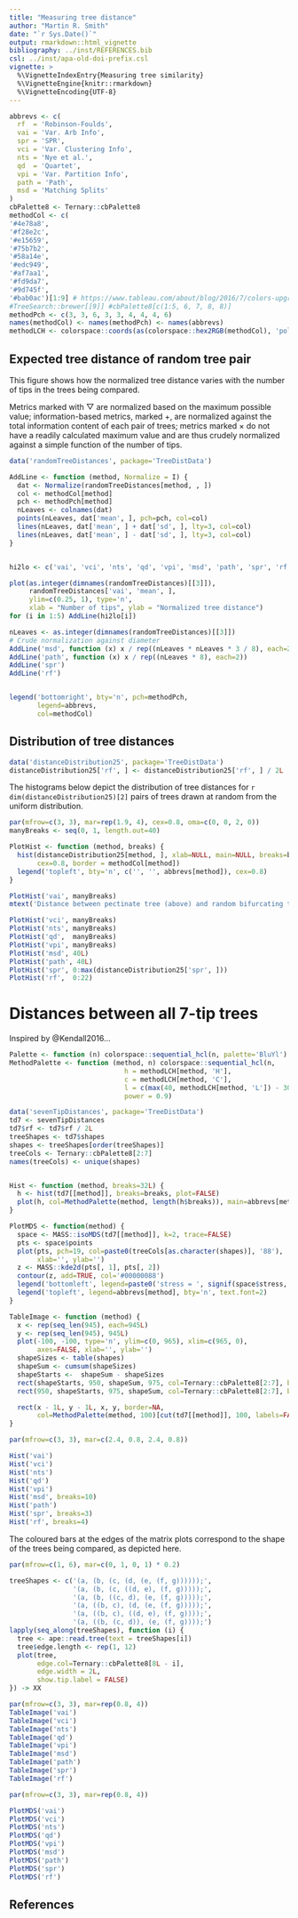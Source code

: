 ```yaml
---
title: "Measuring tree distance"
author: "Martin R. Smith"
date: "`r Sys.Date()`"
output: rmarkdown::html_vignette
bibliography: ../inst/REFERENCES.bib
csl: ../inst/apa-old-doi-prefix.csl
vignette: >
  %\VignetteIndexEntry{Measuring tree similarity}
  %\VignetteEngine{knitr::rmarkdown}
  %\VignetteEncoding{UTF-8}
---
```



```R
abbrevs <- c(
  rf  = 'Robinson-Foulds',
  vai = 'Var. Arb Info',
  spr = 'SPR',
  vci = 'Var. Clustering Info', 
  nts = 'Nye et al.',
  qd  = 'Quartet',
  vpi = 'Var. Partition Info',
  path = 'Path',
  msd = 'Matching Splits'
)
cbPalette8 <- Ternary::cbPalette8
methodCol <- c(
'#4e78a8',
'#f28e2c',
'#e15659',
'#75b7b2',
'#58a14e',
'#edc949',
'#af7aa1',
'#fd9da7',
'#9d745f',
'#bab0ac')[1:9] # https://www.tableau.com/about/blog/2016/7/colors-upgrade-tableau-10-56782
#TreeSearch::brewer[[9]] #cbPalette8[c(1:5, 6, 7, 8, 8)]
methodPch <- c(3, 3, 6, 3, 3, 4, 4, 4, 6)
names(methodCol) <- names(methodPch) <- names(abbrevs)
methodLCH <- colorspace::coords(as(colorspace::hex2RGB(methodCol), 'polarLUV'))
```

## Expected tree distance of random tree pair

This figure shows how the normalized tree distance varies with the number of 
tips in the trees being compared.

Metrics marked with &#9661; are normalized based on the maximum possible value;
information-based metrics, marked +, are normalized against the total 
information content of each pair of trees; metrics marked &times; do not have a 
readily calculated maximum value and are thus crudely normalized against a 
simple function of the number of tips.

```R

data('randomTreeDistances', package='TreeDistData')

AddLine <- function (method, Normalize = I) {
  dat <- Normalize(randomTreeDistances[method, , ])
  col <- methodCol[method]
  pch <- methodPch[method]
  nLeaves <- colnames(dat)
  points(nLeaves, dat['mean', ], pch=pch, col=col)
  lines(nLeaves, dat['mean', ] + dat['sd', ], lty=3, col=col)
  lines(nLeaves, dat['mean', ] - dat['sd', ], lty=3, col=col)
}


hi2lo <- c('vai', 'vci', 'nts', 'qd', 'vpi', 'msd', 'path', 'spr', 'rf')

plot(as.integer(dimnames(randomTreeDistances)[[3]]), 
     randomTreeDistances['vai', 'mean', ],
     ylim=c(0.25, 1), type='n',
     xlab = "Number of tips", ylab = "Normalized tree distance")
for (i in 1:5) AddLine(hi2lo[i])

nLeaves <- as.integer(dimnames(randomTreeDistances)[[3]])
# Crude normalization against diameter
AddLine('msd', function (x) x / rep((nLeaves * nLeaves * 3 / 8), each=2))
AddLine('path', function (x) x / rep((nLeaves * 8), each=2))
AddLine('spr')
AddLine('rf')


legend('bottomright', bty='n', pch=methodPch, 
       legend=abbrevs, 
       col=methodCol)
```


## Distribution of tree distances

```r
data('distanceDistribution25', package='TreeDistData')
distanceDistribution25['rf', ] <- distanceDistribution25['rf', ] / 2L
```

The histograms below depict the distribution of tree distances for
`r dim(distanceDistribution25)[2]`
pairs of trees drawn at random from the uniform distribution.

```R
par(mfrow=c(3, 3), mar=rep(1.9, 4), cex=0.8, oma=c(0, 0, 2, 0))
manyBreaks <- seq(0, 1, length.out=40)

PlotHist <- function (method, breaks) {
  hist(distanceDistribution25[method, ], xlab=NULL, main=NULL, breaks=breaks, 
       cex=0.8, border = methodCol[method])
  legend('topleft', bty='n', c('', '', abbrevs[method]), cex=0.8)
}

PlotHist('vai', manyBreaks)
mtext('Distance between pectinate tree (above) and random bifurcating trees', outer=TRUE, cex=0.8)

PlotHist('vci', manyBreaks)
PlotHist('nts', manyBreaks)
PlotHist('qd',  manyBreaks)
PlotHist('vpi', manyBreaks)
PlotHist('msd', 40L)
PlotHist('path', 40L)
PlotHist('spr', 0:max(distanceDistribution25['spr', ]))
PlotHist('rf',  0:22)

```

# Distances between all 7-tip trees 

Inspired by @Kendall2016...

```r
Palette <- function (n) colorspace::sequential_hcl(n, palette='BluYl')
MethodPalette <- function (method, n) colorspace::sequential_hcl(n,
                             h = methodLCH[method, 'H'], 
                             c = methodLCH[method, 'C'],
                             l = c(max(40, methodLCH[method, 'L']) - 30, 95),
                             power = 0.9)

data('sevenTipDistances', package='TreeDistData')
td7 <- sevenTipDistances
td7$rf <- td7$rf / 2L
treeShapes <- td7$shapes
shapes <- treeShapes[order(treeShapes)]
treeCols <- Ternary::cbPalette8[2:7]
names(treeCols) <- unique(shapes)


Hist <- function (method, breaks=32L) {
  h <- hist(td7[[method]], breaks=breaks, plot=FALSE)
  plot(h, col=MethodPalette(method, length(h$breaks)), main=abbrevs[method])
}

PlotMDS <- function(method) {
  space <- MASS::isoMDS(td7[[method]], k=2, trace=FALSE)
  pts <- space$points
  plot(pts, pch=19, col=paste0(treeCols[as.character(shapes)], '88'),
       xlab='', ylab='')
  z <- MASS::kde2d(pts[, 1], pts[, 2])
  contour(z, add=TRUE, col='#00000088')
  legend('bottomleft', legend=paste0('stress = ', signif(space$stress, 3)), bty='n')
  legend('topleft', legend=abbrevs[method], bty='n', text.font=2)
}

TableImage <- function (method) {
  x <- rep(seq_len(945), each=945L)
  y <- rep(seq_len(945), 945L)
  plot(-100, -100, type='n', ylim=c(0, 965), xlim=c(965, 0), 
       axes=FALSE, xlab='', ylab='')
  shapeSizes <- table(shapes)
  shapeSum <- cumsum(shapeSizes)
  shapeStarts <-  shapeSum - shapeSizes
  rect(shapeStarts, 950, shapeSum, 975, col=Ternary::cbPalette8[2:7], border=NA)
  rect(950, shapeStarts, 975, shapeSum, col=Ternary::cbPalette8[2:7], border=NA)

  rect(x - 1L, y - 1L, x, y, border=NA,
       col=MethodPalette(method, 100)[cut(td7[[method]], 100, labels=FALSE)])
}
```

```r
par(mfrow=c(3, 3), mar=c(2.4, 0.8, 2.4, 0.8))

Hist('vai')
Hist('vci')
Hist('nts')
Hist('qd')
Hist('vpi')
Hist('msd', breaks=10)
Hist('path')
Hist('spr', breaks=3)
Hist('rf', breaks=4)
```

The coloured bars at the edges of the matrix plots correspond to the shape of 
the trees being compared, as depicted here.
```r
par(mfrow=c(1, 6), mar=c(0, 1, 0, 1) * 0.2)

treeShapes <- c('(a, (b, (c, (d, (e, (f, g))))));',
                '(a, (b, (c, ((d, e), (f, g)))));',
                '(a, (b, ((c, d), (e, (f, g)))));',
                '(a, ((b, c), (d, (e, (f, g)))));',
                '(a, ((b, c), ((d, e), (f, g))));',
                '(a, ((b, (c, d)), (e, (f, g))));')
lapply(seq_along(treeShapes), function (i) {
  tree <- ape::read.tree(text = treeShapes[i])
  tree$edge.length <- rep(1, 12)
  plot(tree,
       edge.col=Ternary::cbPalette8[8L - i], 
       edge.width = 2L,
       show.tip.label = FALSE)
}) -> XX
```

```r
par(mfrow=c(3, 3), mar=rep(0.8, 4))
TableImage('vai')
TableImage('vci')
TableImage('nts')
TableImage('qd')
TableImage('vpi')
TableImage('msd')
TableImage('path')
TableImage('spr')
TableImage('rf')
```

```r
par(mfrow=c(3, 3), mar=rep(0.8, 4))

PlotMDS('vai')
PlotMDS('vci')
PlotMDS('nts')
PlotMDS('qd')
PlotMDS('vpi')
PlotMDS('msd')
PlotMDS('path')
PlotMDS('spr')
PlotMDS('rf')
```

## References
